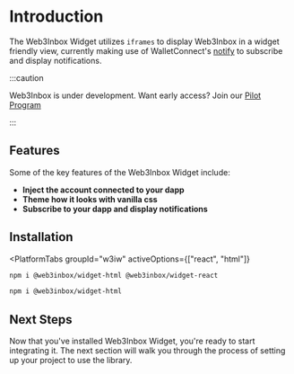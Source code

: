 
# Introduction

The Web3Inbox Widget utilizes `iframes` to display Web3Inbox in a widget friendly view, currently making use of WalletConnect's [notify](../../specs/clients/notify/client-api.md) to subscribe and display notifications.

:::caution

Web3Inbox is under development. Want early access? Join our [Pilot Program](https://walletconnect.com/partners)

:::

## Features

Some of the key features of the Web3Inbox Widget include:

- **Inject the account connected to your dapp**
- **Theme how it looks with vanilla css**
- **Subscribe to your dapp and display notifications**

## Installation

<PlatformTabs
	groupId="w3iw"
	activeOptions={["react", "html"]}
>
<PlatformTabItem value="react">

```bash npm2yarn
npm i @web3inbox/widget-html @web3inbox/widget-react
```

</PlatformTabItem>
<PlatformTabItem value="html">

```bash npm2yarn
npm i @web3inbox/widget-html
```

</PlatformTabItem>
</PlatformTabs>

## Next Steps

Now that you've installed Web3Inbox Widget, you're ready to start integrating it. The next section will walk you through the process of setting up your project to use the library.
